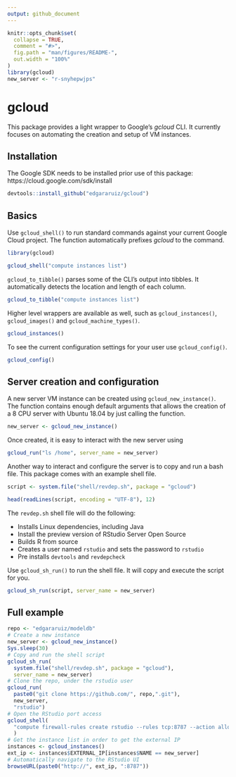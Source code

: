 ```yaml
---
output: github_document
---
```


<!-- README.md is generated from README.Rmd. Please edit that file -->

```r
knitr::opts_chunk$set(
  collapse = TRUE,
  comment = "#>",
  fig.path = "man/figures/README-",
  out.width = "100%"
)
library(gcloud)
new_server <- "r-snyhepwjps"
```
# gcloud

This package provides a light wrapper to Google's *gcloud* CLI.  It currently focuses on automating the creation and setup of VM instances.

## Installation

The Google SDK needs to be installed prior use of this package: https://cloud.google.com/sdk/install

``` r
devtools::install_github("edgararuiz/gcloud")
```

## Basics

Use `gcloud_shell()` to run standard commands against your current Google Cloud project.  The function automatically prefixes *gcloud* to the command. 

```r
library(gcloud)

gcloud_shell("compute instances list")
```

`gcloud_to_tibble()` parses some of the CLI's output into tibbles. It automatically detects the location and length of each column.

```r
gcloud_to_tibble("compute instances list")
```

Higher level wrappers are available as well, such as `gcloud_instances()`, `gcloud_images()` and `gcloud_machine_types()`.

```r
gcloud_instances()
```

To see the current configuration settings for your user use `gcloud_config()`.

```r
gcloud_config()
```

## Server creation and configuration

A new server VM instance can be created using `gcloud_new_instance()`.  The function contains enough default arguments that allows the creation of a 8 CPU server with Ubuntu 18.04 by just calling the function.

```r
new_server <- gcloud_new_instance()
```


Once created, it is easy to interact with the new server using 

```r
gcloud_run("ls /home", server_name = new_server)
```

Another way to interact and configure the server is to copy and run a bash file. This package comes with an example shell file.

```r
script <- system.file("shell/revdep.sh", package = "gcloud")

head(readLines(script, encoding = "UTF-8"), 12)
```

The `revdep.sh` shell file will do the following:

- Installs Linux dependencies, including Java
- Install the preview version of RStudio Server Open Source
- Builds R from source
- Creates a user named `rstudio` and sets the password to `rstudio`
- Pre installs `devtools` and `revdepcheck`

Use `gcloud_sh_run()` to run the shell file.  It will copy and execute the script for you.

```r
gcloud_sh_run(script, server_name = new_server)
```

## Full example

```r
repo <- "edgararuiz/modeldb"
# Create a new instance
new_server <- gcloud_new_instance()
Sys.sleep(30)
# Copy and run the shell script
gcloud_sh_run(
  system.file("shell/revdep.sh", package = "gcloud"), 
  server_name = new_server)
# Clone the repo, under the rstudio user
gcloud_run(
  paste0("git clone https://github.com/", repo,".git"), 
  new_server, 
  "rstudio")
# Open the RStudio port access
gcloud_shell(
  "compute firewall-rules create rstudio --rules tcp:8787 --action allow"
  )
# Get the instance list in order to get the external IP
instances <- gcloud_instances()
ext_ip <- instances$EXTERNAL_IP[instances$NAME == new_server]
# Automatically navigate to the RStudio UI
browseURL(paste0("http://", ext_ip, ":8787")) 
```

